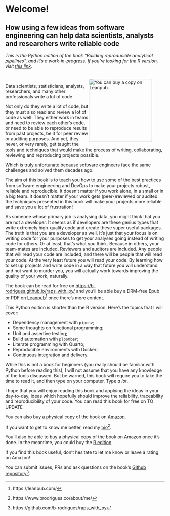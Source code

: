 # Welcome! {.unnumbered}
## How using a few ideas from software engineering can help data scientists, analysts and researchers write reliable code

*This is the Python edition of the book "Building reproducible analytical
pipelines", and it's a work-in-progress. If you're looking for the R version,
visit [this link](https://www.raps-with-r.dev).*

::: {.content-hidden when-format="pdf"}
<figure>
  <a href = "https://leanpub.com/raps-with-python">  
    <img style="float: right; clear: right" height="200" src="https://d2sofvawe08yqg.cloudfront.net/raps-with-r/s_hero2x?1676902653" alt="You can buy a copy on Leanpub."></img>
</a>
</figure>
:::

Data scientists, statisticians, analysts, researchers, and many other
professionals write a lot of code.

Not only do they write a lot of code, but they must also read and review a lot
of code as well. They either work in teams and need to review each other’s code,
or need to be able to reproduce results from past projects, be it for peer
review or auditing purposes. And yet, they never, or very rarely, get taught the
tools and techniques that would make the process of writing, collaborating,
reviewing and reproducing projects possible.

Which is truly unfortunate because software engineers face the same challenges
and solved them decades ago.

The aim of this book is to teach you how to use some of the best practices from
software engineering and DevOps to make your projects robust, reliable and
reproducible. It doesn’t matter if you work alone, in a small or in a big team.
It doesn’t matter if your work gets (peer-)reviewed or audited: the techniques
presented in this book will make your projects more reliable and save you a lot
of frustration!

As someone whose primary job is analysing data, you might think that you are not
a developer. It seems as if developers are these genius types that write
extremely high-quality code and create these super useful packages. The truth is
that you are a developer as well. It’s just that your focus is on writing code
for your purposes to get your analyses going instead of writing code for others.
Or at least, that’s what you think. Because in others, your team-mates are
included. Reviewers and auditors are included. Any people that will read your
code are included, and there will be people that will read your code. At the
very least future you will read your code. By learning how to set up projects
and write code in a way that future you will understand and not want to murder
you, you will actually work towards improving the quality of your work,
naturally.

The book can be read for free on
[https://b-rodrigues.github.io/raps_with_py/](https://b-rodrigues.github.io/raps_with_py/)
and you'll be able buy a DRM-free Epub or PDF on
[Leanpub](https://leanpub.com/)^[https://leanpub.com/] once there's more
content.

This Python edition is shorter than the R version. Here's the topics that
I will cover:

- Dependency management with `pipenv`;
- Some thoughts on functional programming;
- Unit and assertive testing;
- Build automation with `ploomber`;
- Literate programming with Quarto;
- Reproducible environments with Docker;
- Continuous integration and delivery.

While this is not a book for beginners (you really should be familiar with
Python before reading this), I will not assume that you have any knowledge of
the tools discussed. But be warned, this book will require you to take the time
to read it, and then type on your computer. Type *a lot*.

I hope that you will enjoy reading this book and applying the ideas in your
day-to-day, ideas which hopefully should improve the reliability, traceability
and reproducibility of your code. You can read this book for free on
TO UPDATE

::: {.content-hidden when-format="pdf"}
You can also buy a physical copy of the book on [Amazon](https://www.amazon.com/dp/B0C87H6MGF/).
:::

If you want to get to know me better, read my
[bio](https://www.brodrigues.co/about/me/)^[https://www.brodrigues.co/about/me/].

::: {.content-hidden when-format="pdf"}
You'll also be able to buy a physical copy of the book on Amazon once it's done. In the
meantime, you could buy the [R edition](https://www.amazon.com/dp/B0C87H6MGF/).

If you find this book useful, don’t hesitate to let me know or leave a rating on
Amazon!
:::

You can submit issues, PRs and ask questions on the book’s
[Github repository](https://github.com/b-rodrigues/raps_with_py)^[https://github.com/b-rodrigues/raps_with_py].
